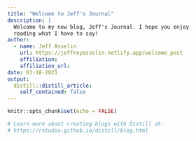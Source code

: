 ```yaml
---
title: "Welcome to Jeff's Journal"
description: |
  Welcome to my new blog, Jeff's Journal. I hope you enjoy 
  reading what I have to say!
author:
  - name: Jeff Asselin 
    url: https://jeffreyasselin.netlify.app/welcome_post
    affiliation:
    affiliation_url: 
date: 01-18-2021
output:
  distill::distill_article:
    self_contained: false
---
```


```r
knitr::opts_chunk$set(echo = FALSE)

# Learn more about creating blogs with Distill at:
# https://rstudio.github.io/distill/blog.html

```



